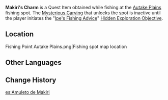 {{Item Infobox
|id           = 101581
|image        = Item Sack.png
|type         = Quest Items
|description  = A sturdy bag that seems seawater-proof. It's full of blessing from the ancestral spirits.
|source1      = Obtained from a hidden fishing point in [[Autake Plains]].
}}
'''Makiri's Charm''' is a Quest Item obtained while fishing at the [[Autake Plains]] fishing spot. The [[Mysterious Carving]] that unlocks the spot is inactive until the player initiates the "[[Ipe's Fishing Advice]]" [[Hidden Exploration Objective]].

==Location==
<gallery>
Fishing Point Autake Plains.png|Fishing spot map location
</gallery>

==Other Languages==
{{Other Languages
|en      = Makiri's Charm
|zhs     = 牧梨的护身符
|zhs_rm  = Mùlí de Hùshēnfú
|zht     = 牧梨的護身符
|zht_rm  = Mùlí de Hùshēnfú
|zh_tl   = 
|ja      = マキリの御守り
|ja_rm   = Makiri no Omamori
|ja_tl   = Makiri's {{w|Omamori}}
|ko      = 마키리의 호신 부적
|ko_rm   = Makiri-ui Hosin Bujeok
|ko_tl   = Makiri's Self-protection Talisman
|es      = Amuleto de Makiri
|es_tl   = Makiri's Amulet
|fr      = Amulette de Makiri
|fr_tl   = Makiri's Amulet
|ru      = Амулет Макири
|ru_tl   = Makiri's Amulet
|th      = เครื่องรางป้องกันตัวของ Makiri
|th_rm   = 
|th_tl   = 
|vi      = Bùa Hộ Mệnh Của Makiri
|vi_tl   = 
|de      = Makiris Talisman
|de_tl   = Makiri's Charm
|id      = Jimat Makiri
|id_tl   = Makiri's Amulet
|pt      = Amuleto de Makiri
|pt_tl   = Makiri's Amulet
|tr      = Makiri'nin Tılsımı
|tr_tl   = 
|it      = Amuleto di Makiri
|it_tl   = Makiri's Amulet
}}

==Change History==
{{Change History|2.2}}

[[es:Amuleto de Makiri]]